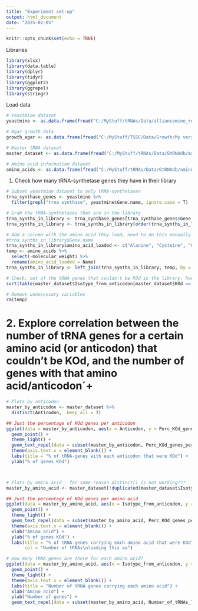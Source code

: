 ```yaml
---
title: "Experiment set-up"
output: html_document
date: "2025-02-05"
---
```


```r
knitr::opts_chunk$set(echo = TRUE)
```


Libraries
```r
library(xlsx)
library(data.table)
library(dplyr)
library(tidyr)
library(ggplot2)
library(ggrepel)
library(stringr)
```


Load data
```r
# Yeastmine dataset
yeastmine <- as.data.frame(fread("C:/MyStuff/tRNAs/Data/alliancemine_results_2024-11-20T11-19-04.tsv"))

# Agar growth data
growth_agar <- as.data.frame(fread("C:/MyStuff/TSSC/Data/Growth/My versions/Processed_by_them/growth_agar.tsv"))

# Master tRNA dataset
master_dataset <- as.data.frame(fread("C:/MyStuff/tRNAs/Data/GtRNAdb/master_tRNA_dataset.csv"))

# Amino acid information dataset
amino_acids <- as.data.frame(fread("C:/MyStuff/tRNAs/Data/GtRNAdb/amino_acids.csv"))
```


1. Check how many tRNA-synthetase genes they have in their library
```r
# Subset yeastmine dataset to only tRNA-synthetases
trna_synthase_genes <- yeastmine %>%
  filter(grepl("trna synthase", yeastmine$Gene.name, ignore.case = T) | grepl("trna synthetase", yeastmine$Gene.name, ignore.case = T))

# Grab the tRNA-synthetases that are in the library
trna_synths_in_library <- trna_synthase_genes[trna_synthase_genes$Gene.secondaryIdentifier %in% growth_agar$Sys.Name,]
trna_synths_in_library <- trna_synths_in_library[order(trna_synths_in_library$Gene.name),]

# Add a column with the amino acid they load, need to do this manually bc nomenclature of the genes in Yeastmine is a mess lol
#trna_synths_in_library$Gene.name
trna_synths_in_library$amino_acid_loaded <- c("Alanine", "Cysteine", "Glutamine or glutamic acid", "Glycine", "Histidine", "Isoleucine", "Methionine", "Phenylalanine", "Phenylalanine", "Tyrosine", "Valine")
temp <- amino_acids %>% 
  select(-molecular_weight) %>%
  rename(amino_acid_loaded = Name)
trna_synths_in_library <- left_join(trna_synths_in_library, temp, by = "amino_acid_loaded")

# Check, out of the tRNA genes that couldn't be KOd in the library, how many correspond to which amino acids - what defines this? Explore in next chunk
sort(table(master_dataset$Isotype_from_anticodon[master_dataset$KOd == "No"]))

# Remove unnecessary variables
rm(temp)
```


# 2. Explore correlation between the number of tRNA genes for a certain amino acid (or anticodon) that couldn't be KOd, and the number of genes with that amino acid/anticodon´+
```r
# Plots by anticodon
master_by_anticodon <- master_dataset %>%
  distinct(Anticodon, .keep_all = T)

## Just the percentage of KOd genes per anticodon
ggplot(data = master_by_anticodon, aes(x = Anticodon, y = Perc_KOd_genes_per_anticodon)) +
  geom_point() +
  theme_light() +
  geom_text_repel(data = subset(master_by_anticodon, Perc_KOd_genes_per_anticodon < 0.7), aes(x = Anticodon, y = Perc_KOd_genes_per_anticodon, label = Anticodon)) +
  theme(axis.text.x = element_blank()) +
  labs(title = "% of tRNA-genes with each anticodon that were KOd") +
  ylab("% of genes KOd")



# Plots by amino acid - for some reason distinct() is not working???
master_by_amino_acid <- master_dataset[!duplicated(master_dataset$Isotype_from_anticodon),]

## Just the percentage of KOd genes per amino acid
ggplot(data = master_by_amino_acid, aes(x = Isotype_from_anticodon, y = Perc_KOd_genes_per_amino_acid, col = Number_of_tRNAs_loading_this_aa)) +
  geom_point() +
  theme_light() +
  geom_text_repel(data = subset(master_by_amino_acid, Perc_KOd_genes_per_amino_acid < 0.8), aes(x = Isotype_from_anticodon, y = Perc_KOd_genes_per_amino_acid, label = Isotype_from_anticodon)) +
  theme(axis.text.x = element_blank()) +
  xlab("Amino acid") +
  ylab("% of genes KOd") +
  labs(title = "% of tRNA-genes carrying each amino acid that were KOd",
       col = "Number of tRNAs\nloading this aa")

# How many tRNA genes are there for each amino acid?
ggplot(data = master_by_amino_acid, aes(x = Isotype_from_anticodon, y = Number_of_tRNAs_loading_this_aa)) +
  geom_point() +
  theme_light() +
  theme(axis.text.x = element_blank()) +
  labs(title = "Number of tRNA genes carrying each amino acid") +
  xlab("Amino acid") +
  ylab("Number of genes") +
  geom_text_repel(data = subset(master_by_amino_acid, Number_of_tRNAs_loading_this_aa < 6 | Number_of_tRNAs_loading_this_aa > 20), aes(x = Isotype_from_anticodon, y = Number_of_tRNAs_loading_this_aa, label = Isotype_from_anticodon))
```







































